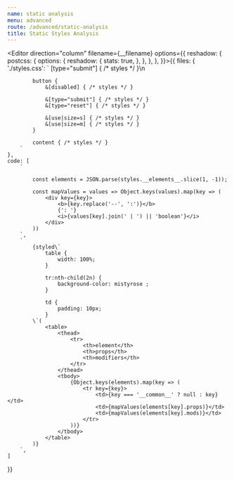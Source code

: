 ```yaml
---
name: static analysis
menu: advanced
route: /advanced/static-analysis
title: Static Styles Analysis
---
```



<Editor direction="column" filename={__filename} options={{
    reshadow: {
        postcss: {
            options: {
                reshadow: {
                    stats: true,
                },
            },
        },
    },
}}>{{
    files: {
        './styles.css': `
            [type="submit"] { /* styles */ }\n

            button {
                &[disabled] { /* styles */ }

                &[type="submit"] { /* styles */ }
                &[type="reset"] { /* styles */ }

                &[use|size=s] { /* styles */ }
                &[use|size=m] { /* styles */ }
            }

            content { /* styles */ }
        `
    },
    code: [
        `

            const elements = JSON.parse(styles.__elements__.slice(1, -1));

            const mapValues = values => Object.keys(values).map(key => (
                <div key={key}>
                    <b>{key.replace('--', ':')}</b>
                    {': '}
                    <i>{values[key].join(' | ') || 'boolean'}</i>
                </div>
            ))
        `,
        `
            {styled\`
                table {
                    width: 100%;
                }

                tr:nth-child(2n) {
                    background-color: mistyrose ;
                }

                td {
                    padding: 10px;
                }
            \`(
                <table>
                    <thead>
                        <tr>
                            <th>element</th>
                            <th>props</th>
                            <th>modifiers</th>
                        </tr>
                    </thead>
                    <tbody>
                        {Object.keys(elements).map(key => (
                            <tr key={key}>
                                <td>{key === '__common__' ? null : key}</td>
                                <td>{mapValues(elements[key].props)}</td>
                                <td>{mapValues(elements[key].mods)}</td>
                            </tr>
                        ))}
                    </tbody>
                </table>
            )}
        `,
    ]

}}

</Editor>
